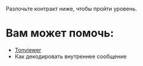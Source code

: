 Разлочьте контракт ниже, чтобы пройти уровень.

# Вам может помочь:

- [Tonviewer](https://testnet.tonviewer.com/)
- Как декодировать внутреннее сообщение
